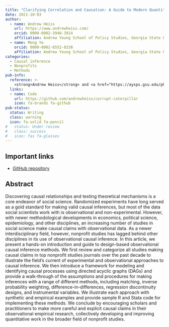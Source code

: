 ```yaml
---
title: "Clarifying Correlation and Causation: A Guide to Modern Quantitative Causal Inference in Nonprofit Studies"
date: 2021-10-03
author:
  - name: Andrew Heiss
    url: https://www.andrewheiss.com/
    orcid: 0000-0002-3948-3914
    affiliation: Andrew Young School of Policy Studies, Georgia State University
  - name: Meng Ye
    orcid: 0000-0002-6552-8338
    affiliation: Andrew Young School of Policy Studies, Georgia State University
categories: 
  - Causal inference
  - Nonprofits
  - Methods
pub-info:
  reference: >-
    <strong>Andrew Heiss</strong> and <a href="https://aysps.gsu.edu/phd-student/ye-meng/">Meng Ye</a>, “Clarifying Correlation and Causation: A Guide to Modern Quantitative Causal Inference in Nonprofit Studies”
  links:
  - name: Code
    url: https://github.com/andrewheiss/corrupt-caterpillar
    icon: fa-brands fa-github
pub-status: 
  status: Writing
  class: warning
  icon: fa-solid fa-pencil
#   status: Under review
#   class: success
#   icon: fas fa-glasses
---
```


## Important links

-   [GitHub repository](https://github.com/andrewheiss/corrupt-caterpillar)

## Abstract

Discovering causal relationships and testing theoretical mechanisms is a core endeavor of social science. Randomized experiments have long served as a gold standard for making valid causal inferences, but most of the data social scientists work with is observational and non-experimental. However, with newer methodological developments in economics, political science, epidemiology, and other disciplines, an increasing number of studies in social science make causal claims with observational data. As a newer interdisciplinary field, however, nonprofit studies has lagged behind other disciplines in its use of observational causal inference. In this article, we present a hands-on introduction and guide to design-based observational causal inference methods. We first review and categorize all studies making causal claims in top nonprofit studies journals over the past decade to illustrate the field’s current of experimental and observational approaches to causal inference. We then introduce a framework for modeling and identifying causal processes using directed acyclic graphs (DAGs) and provide a walk-through of the assumptions and procedures for making inferences with a range of different methods, including matching, inverse probability weighting, difference-in-differences, regression discontinuity designs, and instrumental variables. We illustrate each approach with synthetic and empirical examples and provide sample R and Stata code for implementing these methods. We conclude by encouraging scholars and practitioners to make more careful and explicit causal claims in their observational empirical research, collectively developing and improving quantitative work in the broader field of nonprofit studies.

